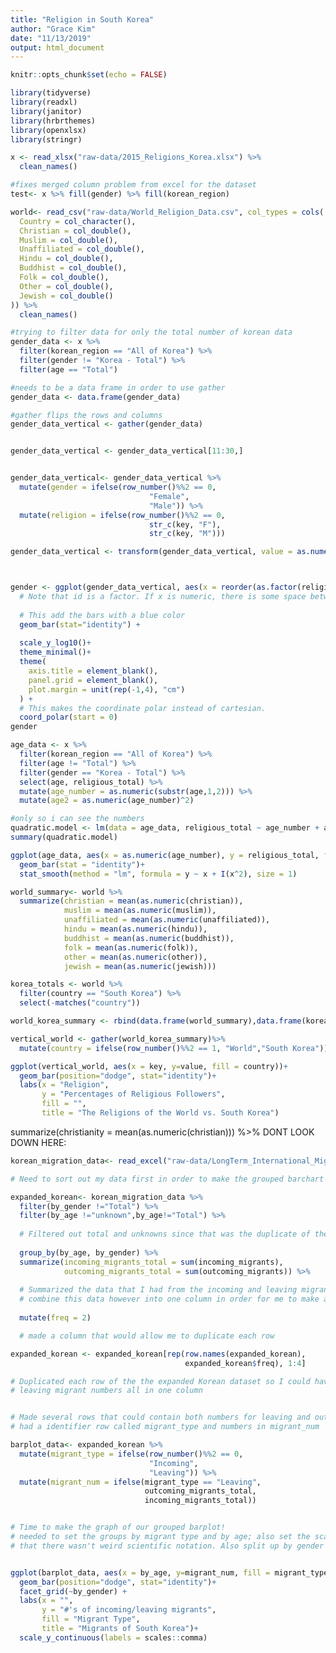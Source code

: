 ```yaml
---
title: "Religion in South Korea"
author: "Grace Kim"
date: "11/13/2019"
output: html_document
---
```


```r
knitr::opts_chunk$set(echo = FALSE)

library(tidyverse)
library(readxl)
library(janitor)
library(hrbrthemes)
library(openxlsx)
library(stringr)

```

```r
x <- read_xlsx("raw-data/2015_Religions_Korea.xlsx") %>% 
  clean_names()

#fixes merged column problem from excel for the dataset
test<- x %>% fill(gender) %>% fill(korean_region)

world<- read_csv("raw-data/World_Religion_Data.csv", col_types = cols(
  Country = col_character(),
  Christian = col_double(),
  Muslim = col_double(),
  Unaffiliated = col_double(),
  Hindu = col_double(),
  Buddhist = col_double(),
  Folk = col_double(),
  Other = col_double(),
  Jewish = col_double()
)) %>% 
  clean_names()

```


```r

#trying to filter data for only the total number of korean data
gender_data <- x %>% 
  filter(korean_region == "All of Korea") %>% 
  filter(gender != "Korea - Total") %>% 
  filter(age == "Total")

#needs to be a data frame in order to use gather
gender_data <- data.frame(gender_data)

#gather flips the rows and columns
gender_data_vertical <- gather(gender_data)


gender_data_vertical <- gender_data_vertical[11:30,] 


gender_data_vertical<- gender_data_vertical %>% 
  mutate(gender = ifelse(row_number()%%2 == 0,
                               "Female",
                               "Male")) %>% 
  mutate(religion = ifelse(row_number()%%2 == 0,
                               str_c(key, "F"),
                               str_c(key, "M")))

gender_data_vertical <- transform(gender_data_vertical, value = as.numeric(value))



gender <- ggplot(gender_data_vertical, aes(x = reorder(as.factor(religion),value), y = value, fill = gender)) +       
  # Note that id is a factor. If x is numeric, there is some space between the first bar
  
  # This add the bars with a blue color
  geom_bar(stat="identity") +
  
  scale_y_log10()+
  theme_minimal()+
  theme(
    axis.title = element_blank(),
    panel.grid = element_blank(),
    plot.margin = unit(rep(-1,4), "cm") 
  ) +
  # This makes the coordinate polar instead of cartesian.
  coord_polar(start = 0)
gender
```

```r
age_data <- x %>% 
  filter(korean_region == "All of Korea") %>% 
  filter(age != "Total") %>% 
  filter(gender == "Korea - Total") %>% 
  select(age, religious_total) %>% 
  mutate(age_number = as.numeric(substr(age,1,2))) %>% 
  mutate(age2 = as.numeric(age_number)^2)

#only so i can see the numbers
quadratic.model <- lm(data = age_data, religious_total ~ age_number + age2)
summary(quadratic.model)

ggplot(age_data, aes(x = as.numeric(age_number), y = religious_total, fill = age_number)) +
  geom_bar(stat = "identity")+
  stat_smooth(method = "lm", formula = y ~ x + I(x^2), size = 1)
```


```r
world_summary<- world %>% 
  summarize(christian = mean(as.numeric(christian)),
            muslim = mean(as.numeric(muslim)),
            unaffiliated = mean(as.numeric(unaffiliated)),
            hindu = mean(as.numeric(hindu)),
            buddhist = mean(as.numeric(buddhist)),
            folk = mean(as.numeric(folk)),
            other = mean(as.numeric(other)),
            jewish = mean(as.numeric(jewish))) 

korea_totals <- world %>% 
  filter(country == "South Korea") %>% 
  select(-matches("country"))

world_korea_summary <- rbind(data.frame(world_summary),data.frame(korea_totals))

vertical_world <- gather(world_korea_summary)%>% 
  mutate(country = ifelse(row_number()%%2 == 1, "World","South Korea"))

ggplot(vertical_world, aes(x = key, y=value, fill = country))+ 
  geom_bar(position="dodge", stat="identity")+
  labs(x = "Religion",
       y = "Percentages of Religious Followers",
       fill = "",
       title = "The Religions of the World vs. South Korea")

```

summarize(christianity = mean(as.numeric(christian))) %>% DONT LOOK DOWN HERE:



```r

korean_migration_data<- read_excel("raw-data/LongTerm_International_Migration_by_Sex_and_Age_Nationals__Foreigners__20191005095057.xlsx") %>% clean_names()

```

```r
# Need to sort out my data first in order to make the grouped barchart

expanded_korean<- korean_migration_data %>% 
  filter(by_gender !="Total") %>%
  filter(by_age !="unknown",by_age!="Total") %>%
  
  # Filtered out total and unknowns since that was the duplicate of the combined data
  
  group_by(by_age, by_gender) %>% 
  summarize(incoming_migrants_total = sum(incoming_migrants),
            outcoming_migrants_total = sum(outcoming_migrants)) %>% 
  
  # Summarized the data that I had from the incoming and leaving migrants, needed to 
  # combine this data however into one column in order for me to make a grouped plot
  
  mutate(freq = 2)

  # made a column that would allow me to duplicate each row

expanded_korean <- expanded_korean[rep(row.names(expanded_korean),
                                       expanded_korean$freq), 1:4]

# Duplicated each row of the the expanded Korean dataset so I could have the incoming and 
# leaving migrant numbers all in one column


# Made several rows that could contain both numbers for leaving and outcoming migrants
# had a identifier row called migrant_type and numbers in migrant_num

barplot_data<- expanded_korean %>% 
  mutate(migrant_type = ifelse(row_number()%%2 == 0,
                               "Incoming",
                               "Leaving")) %>% 
  mutate(migrant_num = ifelse(migrant_type == "Leaving",
                              outcoming_migrants_total,
                              incoming_migrants_total))


# Time to make the graph of our grouped barplot!
# needed to set the groups by migrant type and by age; also set the scale of y axis so 
# that there wasn't weird scientific notation. Also split up by gender


ggplot(barplot_data, aes(x = by_age, y=migrant_num, fill = migrant_type))+ 
  geom_bar(position="dodge", stat="identity")+
  facet_grid(~by_gender) +
  labs(x = "",
       y = "#'s of incoming/leaving migrants",
       fill = "Migrant Type",
       title = "Migrants of South Korea")+
  scale_y_continuous(labels = scales::comma)
```


